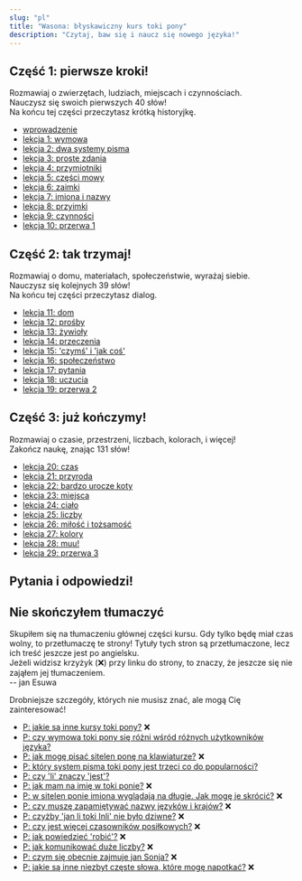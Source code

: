 ```yaml
---
slug: "pl"
title: "Wasona: błyskawiczny kurs toki pony"
description: "Czytaj, baw się i naucz się nowego języka!"
---
```



## Część 1: pierwsze kroki!

Rozmawiaj o zwierzętach, ludziach, miejscach i czynnościach.  
Nauczysz się swoich pierwszych 40 słów!  
Na końcu tej części przeczytasz krótką historyjkę.

* [wprowadzenie](/pl/00/)
* [lekcja 1: wymowa](/pl/01/)
* [lekcja 2: dwa systemy pisma](/pl/02/)
* [lekcja 3: proste zdania](/pl/03/)
* [lekcja 4: przymiotniki](/pl/04/)
* [lekcja 5: części mowy](/pl/05/)
* [lekcja 6: zaimki](/pl/06/)
* [lekcja 7: imiona i nazwy](/pl/07/)
* [lekcja 8: przyimki](/pl/08/)
* [lekcja 9: czynności](/pl/09/)
* [lekcja 10: przerwa 1](/pl/10/)

## Część 2: tak trzymaj!

Rozmawiaj o domu, materiałach, społeczeństwie, wyrażaj siebie.  
Nauczysz się kolejnych 39 słów!  
Na końcu tej części przeczytasz dialog.

* [lekcja 11: dom](/pl/11/)
* [lekcja 12: prośby](/pl/12/)
* [lekcja 13: żywioły](/pl/13/)
* [lekcja 14: przeczenia](/pl/14/)
* [lekcja 15: 'czymś' i 'jak coś'](/pl/15/)
* [lekcja 16: społeczeństwo](/pl/16/)
* [lekcja 17: pytania](/pl/17/)
* [lekcja 18: uczucia](/pl/18/)
* [lekcja 19: przerwa 2](/pl/19/)

## Część 3: już kończymy!

Rozmawiaj o czasie, przestrzeni, liczbach, kolorach, i więcej!  
Zakończ naukę, znając 131 słów!

* [lekcja 20: czas](/pl/20/)
* [lekcja 21: przyroda](/pl/21/)
* [lekcja 22: bardzo urocze koty](/pl/22/)
* [lekcja 23: miejsca](/pl/23/)
* [lekcja 24: ciało](/pl/24/)
* [lekcja 25: liczby](/pl/25/)
* [lekcja 26: miłość i tożsamość](/pl/26/)
* [lekcja 27: kolory](/pl/27/)
* [lekcja 28: muu!](/pl/28/)
* [lekcja 29: przerwa 3](/pl/29/)

## Pytania i odpowiedzi!

<UnderConstruction>

## Nie skończyłem tłumaczyć

Skupiłem się na tłumaczeniu głównej części kursu. Gdy tylko będę miał czas wolny, to przetłumaczę te strony! Tytuły tych stron są przetłumaczone, lecz ich treść jeszcze jest po angielsku.  
Jeżeli widzisz krzyżyk (❌) przy linku do strony, to znaczy, że jeszcze się nie zająłem jej tłumaczeniem.  
-- jan Esuwa

</UnderConstruction>

Drobniejsze szczegóły, których nie musisz znać, ale mogą Cię zainteresować!

* [P: jakie są inne kursy toki pony?](/pl/other-courses/) ❌
* [P: czy wymowa toki pony się różni wśród różnych użytkowników języka?](/pl/sound-variation/)
* [P: jak mogę pisać sitelen ponę na klawiaturze?](/pl/fonts/) ❌
* [P: który system pisma toki pony jest trzeci co do popularności?](/pl/sitelen-sitelen/)
* [P: czy 'li' znaczy 'jest'?](/pl/li-and-is/)
* [P: jak mam na imię w toki ponie?](/pl/make-a-name/) ❌
* [P: w sitelen ponie imiona wyglądają na długie. Jak mogę je skrócić?](/pl/simpler-cartouches/) ❌
* [P: czy muszę zapamiętywać nazwy języków i krajów?](/pl/languages-countries/) ❌
* [P: czyżby 'jan li toki Inli' nie było dziwne?](/pl/named-verbs/) ❌
* [P: czy jest więcej czasowników posiłkowych?](/pl/more-preverbs/) ❌
* [P: jak powiedzieć 'robić'?](/pl/doing/) ❌
* [P: jak komunikować duże liczby?](/pl/large-numbers/) ❌
* [P: czym się obecnie zajmuje jan Sonja?](/pl/jan-sonja/) ❌
* [P: jakie są inne niezbyt częste słowa, które mogę napotkać?](/pl/uncommon-words/) ❌
